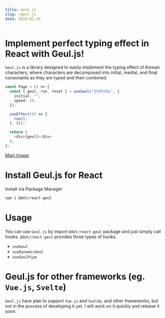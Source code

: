 ```yaml
---
title: Geul.js
slug: /geul-js
date: 2019-01-29
---
```


# Implement perfect typing effect in React with Geul.js!

`Geul.js` is a library designed to easily implement
the typing effect of Korean characters,
where characters are decomposed into
initial, medial, and final consonants
as they are typed and then combined.

```ts
const Page = () => {
  const { geul, run, reset } = useGeul("안녕하세요", {
    initial: "",
    speed: 50,
  });

  useEffect(() => {
    run();
  }, []);

  return (
    <div>{geul}</div>
  );
};
```

[Main Image](./geul-js/head-motion.gif)

# Install Geul.js for React

Install via Package Manager

```sh
npm i @dot/react-geul
```

# Usage

You can use `Geul.js` by import `@dot/react-geul` package and just simply call hooks. `@dot/react-geul` provides three types of hooks.

- `useGeul`
- `useDynamicGeul`
- `useGeulPipe`

# Geul.js for other frameworks (eg. `Vue.js`, `Svelte`)

`Geul.js` have plan to support `Vue.js` and `Svelde`, and other frameworks,
but not in the process of developing it yet.
I will work on it quickly and release it soon.
